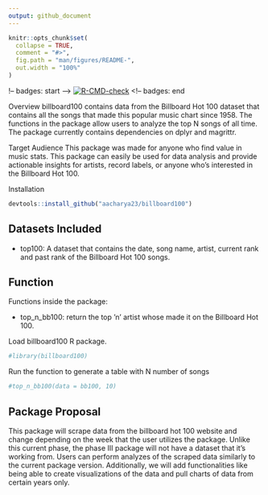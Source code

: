 ```yaml
---
output: github_document
---
```


```r
knitr::opts_chunk$set(
  collapse = TRUE,
  comment = "#>",
  fig.path = "man/figures/README-",
  out.width = "100%"
)
```

!-- badges: start -->
  [![R-CMD-check](https://github.com/aacharya23/billboard_music/actions/workflows/R-CMD-check.yaml/badge.svg)](https://github.com/aacharya23/billboard_music/actions/workflows/R-CMD-check.yaml)
  <!-- badges: end


Overview 
billboard100 contains data from the Billboard Hot 100 dataset that contains all the songs that made this popular music chart since 1958. The functions in the package allow users to analyze the top N songs of all time. The package currently contains dependencies on dplyr and magrittr. 


Target Audience
This package was made for anyone who find value in music stats. This package can easily be used for data analysis and provide actionable insights for artists, record labels, or anyone who's interested in the Billboard Hot 100.


Installation 

```r
devtools::install_github("aacharya23/billboard100")
```

## Datasets Included 
* top100: A dataset that contains the date, song name, artist, current rank and past rank of the Billboard Hot 100 songs. 

## Function

Functions inside the package:

* top_n_bb100: return the top ’n’ artist whose made it on the Billboard Hot 100. 


Load billboard100 R package. 

```r
#library(billboard100)
```

Run the function to generate a table with N number of songs 

```r
#top_n_bb100(data = bb100, 10)
```


## Package Proposal 
This package will scrape data from the billboard hot 100 website and change depending on the week that the user utilizes the package. Unlike this current phase, the phase III package will not have a dataset that it's working from. Users can perform analyzes of the scraped data similarly to the current package version. Additionally, we will add functionalities like being able to create visualizations of the data and pull charts of data from certain years only. 

##
